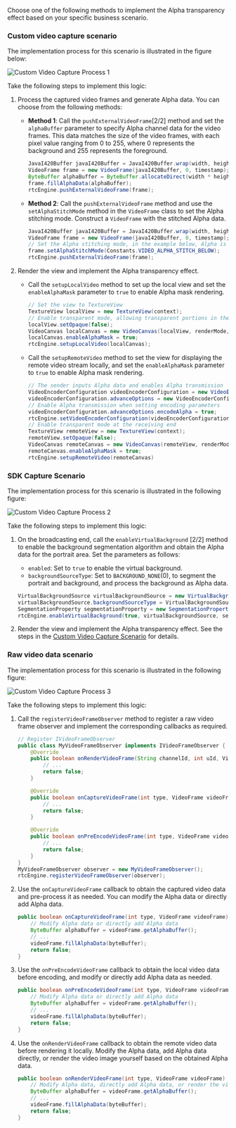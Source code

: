 <PlatformWrapper platform="android">

Choose one of the following methods to implement the Alpha transparency effect based on your specific business scenario.

### Custom video capture scenario

The implementation process for this scenario is illustrated in the figure below:


![Custom Video Capture Process 1](/images/video-sdk/alpha-transparency-scenario-1.svg)

Take the following steps to implement this logic:

1. Process the captured video frames and generate Alpha data. You can choose from the following methods:

   - **Method 1**: Call the `pushExternalVideoFrame`[2/2] method and set the `alphaBuffer` parameter to specify Alpha channel data for the video frames. This data matches the size of the video frames, with each pixel value ranging from 0 to 255, where 0 represents the background and 255 represents the foreground.

     ```java
     JavaI420Buffer javaI420Buffer = JavaI420Buffer.wrap(width, height, dataY, width, dataU, strideUV, dataV, strideUV, null);
     VideoFrame frame = new VideoFrame(javaI420Buffer, 0, timestamp);
     ByteBuffer alphaBuffer = ByteBuffer.allocateDirect(width * height);
     frame.fillAlphaData(alphaBuffer);
     rtcEngine.pushExternalVideoFrame(frame);
     ```

   - **Method 2**: Call the `pushExternalVideoFrame` method and use the `setAlphaStitchMode` method in the `VideoFrame` class to set the Alpha stitching mode. Construct a `VideoFrame` with the stitched Alpha data.

     ```java
     JavaI420Buffer javaI420Buffer = JavaI420Buffer.wrap(width, height, dataY, width, dataU, strideUV, dataV, strideUV, null);
     VideoFrame frame = new VideoFrame(javaI420Buffer, 0, timestamp);
     // Set the Alpha stitching mode, in the example below, Alpha is set to be below the video image
     frame.setAlphaStitchMode(Constants.VIDEO_ALPHA_STITCH_BELOW);
     rtcEngine.pushExternalVideoFrame(frame);
     ```

2. Render the view and implement the Alpha transparency effect.

    - Call the `setupLocalVideo` method to set up the local view and set the `enableAlphaMask` parameter to `true` to enable Alpha mask rendering.

        ```java
        // Set the view to TextureView
        TextureView localView = new TextureView(context);
        // Enable transparent mode, allowing transparent portions in the view background and content
        localView.setOpaque(false);
        VideoCanvas localCanvas = new VideoCanvas(localView, renderMode, uid);
        localCanvas.enableAlphaMask = true;
        rtcEngine.setupLocalVideo(localCanvas);
        ```

    - Call the `setupRemoteVideo` method to set the view for displaying the remote video stream locally, and set the `enableAlphaMask` parameter to `true` to enable Alpha mask rendering.

        ```java
        // The sender inputs Alpha data and enables Alpha transmission
        VideoEncoderConfiguration videoEncoderConfiguration = new VideoEncoderConfiguration(...);
        videoEncoderConfiguration.advanceOptions = new VideoEncoderConfiguration.AdvanceOptions(...);
        // Enable Alpha transmission when setting encoding parameters
        videoEncoderConfiguration.advanceOptions.encodeAlpha = true;
        rtcEngine.setVideoEncoderConfiguration(videoEncoderConfiguration)
        // Enable transparent mode at the receiving end
        TextureView remoteView = new TextureView(context);
        remoteView.setOpaque(false);
        VideoCanvas remoteCanvas = new VideoCanvas(remoteView, renderMode, uid);
        remoteCanvas.enableAlphaMask = true;
        rtcEngine.setupRemoteVideo(remoteCanvas)
        ```

### SDK Capture Scenario

The implementation process for this scenario is illustrated in the following figure:

![Custom Video Capture Process 2](/images/video-sdk/alpha-transparency-scenario-2.svg)

Take the following steps to implement this logic:

1. On the broadcasting end, call the `enableVirtualBackground` [2/2] method to enable the background segmentation algorithm and obtain the Alpha data for the portrait area. Set the parameters as follows:

    - `enabled`: Set to `true` to enable the virtual background.
    - `backgroundSourceType`: Set to `BACKGROUND_NONE`(0), to segment the portrait and background, and process the background as Alpha data.

    ```java
    VirtualBackgroundSource virtualBackgroundSource = new VirtualBackgroundSource(...);
    virtualBackgroundSource.backgroundSourceType = VirtualBackgroundSource.BACKGROUND_NONE; // Only generate alpha data, no background replacement
    SegmentationProperty segmentationProperty = new SegmentationProperty(...);
    rtcEngine.enableVirtualBackground(true, virtualBackgroundSource, segmentationProperty, sourceType)
    ```

2. Render the view and implement the Alpha transparency effect. See the steps in the [Custom Video Capture Scenario](#custom-video-capture-scenario) for details.

### Raw video data scenario

The implementation process for this scenario is illustrated in the following figure:

![Custom Video Capture Process 3](/images/video-sdk/alpha-transparency-scenario-3.svg)

Take the following steps to implement this logic:

1. Call the `registerVideoFrameObserver` method to register a raw video frame observer and implement the corresponding callbacks as required.

    ```java
    // Register IVideoFrameObserver
    public class MyVideoFrameObserver implements IVideoFrameObserver {
        @Override
        public boolean onRenderVideoFrame(String channelId, int uId, VideoFrame videoFrame) {
            // ...
            return false;
        }

        @Override
        public boolean onCaptureVideoFrame(int type, VideoFrame videoFrame) {
            // ...
            return false;
        }

        @Override
        public boolean onPreEncodeVideoFrame(int type, VideoFrame videoFrame) {
            // ...
            return false;
        }
    }
    MyVideoFrameObserver observer = new MyVideoFrameObserver();
    rtcEngine.registerVideoFrameObserver(observer);
    ```

2. Use the `onCaptureVideoFrame` callback to obtain the captured video data and pre-process it as needed. You can modify the Alpha data or directly add Alpha data.

    ```java
    public boolean onCaptureVideoFrame(int type, VideoFrame videoFrame) {
        // Modify Alpha data or directly add Alpha data
        ByteBuffer alphaBuffer = videoFrame.getAlphaBuffer();
        // ...
        videoFrame.fillAlphaData(byteBuffer);
        return false;
    }
    ```

3. Use the `onPreEncodeVideoFrame` callback to obtain the local video data before encoding, and modify or directly add Alpha data as needed.

    ```java
    public boolean onPreEncodeVideoFrame(int type, VideoFrame videoFrame) {
        // Modify Alpha data or directly add Alpha data
        ByteBuffer alphaBuffer = videoFrame.getAlphaBuffer();
        // ...
        videoFrame.fillAlphaData(byteBuffer);
        return false;
    }
    ```

4. Use the `onRenderVideoFrame` callback to obtain the remote video data before rendering it locally. Modify the Alpha data, add Alpha data directly, or render the video image yourself based on the obtained Alpha data.

    ```java
    public boolean onRenderVideoFrame(int type, VideoFrame videoFrame) {
        // Modify Alpha data, directly add Alpha data, or render the video image yourself based on the obtained Alpha data
        ByteBuffer alphaBuffer = videoFrame.getAlphaBuffer();
        // ...
        videoFrame.fillAlphaData(byteBuffer);
        return false;
    }
    ```

</PlatformWrapper>